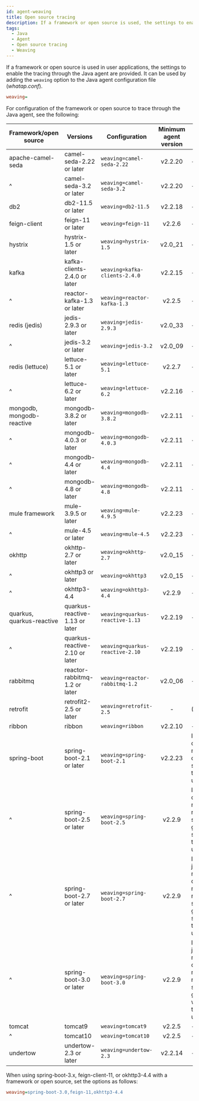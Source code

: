 ```yaml
---
id: agent-weaving
title: Open source tracing
description: If a framework or open source is used, the settings to enable the tracing through the Java agent are provided.
tags:
  - Java
  - Agent
  - Open source tracing
  - Weaving
---
```


If a framework or open source is used in user applications, the settings to enable the tracing through the Java agent are provided. It can be used by adding the `weaving` option to the Java agent configuration file (_whatap.conf_).

```ini title='${WHATAP_HOME}/whatap.conf'
weaving=  
```

For configuration of the framework or open source to trace through the Java agent, see the following:

<div class='weaving-table'>

| Framework/open source     | Versions                       | Configuration                   |                              Minimum agent version                              | Remarks                                                                                                                               |
| ------------------------- | ------------------------------ | ------------------------------- | :-----------------------------------------------------------------------------: | ------------------------------------------------------------------------------------------------------------------------------------- |
| apache-camel-seda         | camel-seda-2.22 or later       | `weaving=camel-seda-2.22`       |   <Link to="../release-notes/java/java-2_2_20" target="_blank">v2.2.20</Link>   | -                                                                                                                                     |
| ^                         | camel-seda-3.2 or later        | `weaving=camel-seda-3.2`        |   <Link to="../release-notes/java/java-2_2_20" target="_blank">v2.2.20</Link>   | -                                                                                                                                     |
| db2                       | db2-11.5 or later              | `weaving=db2-11.5`              |   <Link to="../release-notes/java/java-2_2_18" target="_blank">v2.2.18</Link>   | -                                                                                                                                     |
| feign-client              | feign-11 or later              | `weaving=feign-11`              |    <Link to="../release-notes/java/java-2_2_6" target="_blank">v2.2.6</Link>    | -                                                                                                                                     |
| hystrix                   | hystrix-1.5 or later           | `weaving=hystrix-1.5`           | <Link to="../release-notes/java/java-2_0#v20_21" target="_blank">v2.0_21</Link> | -                                                                                                                                     |
| kafka                     | kafka-clients-2.4.0 or later   | `weaving=kafka-clients-2.4.0`   |   <Link to="../release-notes/java/java-2_2_15" target="_blank">v2.2.15</Link>   | -                                                                                                                                     |
| ^                         | reactor-kafka-1.3 or later     | `weaving=reactor-kafka-1.3`     |    <Link to="../release-notes/java/java-2_2_5" target="_blank">v2.2.5</Link>    | -                                                                                                                                     |
| redis (jedis)             | jedis-2.9.3 or later           | `weaving=jedis-2.9.3`           | <Link to="../release-notes/java/java-2_0#v20_33" target="_blank">v2.0_33</Link> | -                                                                                                                                     |
| ^                         | jedis-3.2 or later             | `weaving=jedis-3.2`             | <Link to="../release-notes/java/java-2_0#v20_09" target="_blank">v2.0_09</Link> | -                                                                                                                                     |
| redis (lettuce)           | lettuce-5.1 or later           | `weaving=lettuce-5.1`           |    <Link to="../release-notes/java/java-2_2_7" target="_blank">v2.2.7</Link>    | -                                                                                                                                     |
| ^                         | lettuce-6.2 or later           | `weaving=lettuce-6.2`           |   <Link to="../release-notes/java/java-2_2_16" target="_blank">v2.2.16</Link>   | -                                                                                                                                     |
| mongodb, mongodb-reactive | mongodb-3.8.2 or later         | `weaving=mongodb-3.8.2`         |   <Link to="../release-notes/java/java-2_2_11" target="_blank">v2.2.11</Link>   | -                                                                                                                                     |
| ^                         | mongodb-4.0.3 or later         | `weaving=mongodb-4.0.3`         |   <Link to="../release-notes/java/java-2_2_11" target="_blank">v2.2.11</Link>   | -                                                                                                                                     |
| ^                         | mongodb-4.4 or later           | `weaving=mongodb-4.4`           |   <Link to="../release-notes/java/java-2_2_11" target="_blank">v2.2.11</Link>   | -                                                                                                                                     |
| ^                         | mongodb-4.8 or later           | `weaving=mongodb-4.8`           |   <Link to="../release-notes/java/java-2_2_11" target="_blank">v2.2.11</Link>   | -                                                                                                                                     |
| mule framework            | mule-3.9.5 or later            | `weaving=mule-4.9.5`            |   <Link to="../release-notes/java/java-2_2_23" target="_blank">v2.2.23</Link>   | -                                                                                                                                     |
| ^                         | mule-4.5 or later              | `weaving=mule-4.5`              |   <Link to="../release-notes/java/java-2_2_23" target="_blank">v2.2.23</Link>   | -                                                                                                                                     |
| okhttp                    | okhttp-2.7 or later            | `weaving=okhttp-2.7`            | <Link to="../release-notes/java/java-2_0#v20_15" target="_blank">v2.0_15</Link> | -                                                                                                                                     |
| ^                         | okhttp3 or later               | `weaving=okhttp3`               | <Link to="../release-notes/java/java-2_0#v20_15" target="_blank">v2.0_15</Link> | -                                                                                                                                     |
| ^                         | okhttp3-4.4                    | `weaving=okhttp3-4.4`           |    <Link to="../release-notes/java/java-2_2_9" target="_blank">v2.2.9</Link>    | -                                                                                                                                     |
| quarkus, quarkus-reactive | quarkus-reactive-1.13 or later | `weaving=quarkus-reactive-1.13` |   <Link to="../release-notes/java/java-2_2_19" target="_blank">v2.2.19</Link>   | -                                                                                                                                     |
| ^                         | quarkus-reactive-2.10 or later | `weaving=quarkus-reactive-2.10` |   <Link to="../release-notes/java/java-2_2_19" target="_blank">v2.2.19</Link>   | -                                                                                                                                     |
| rabbitmq                  | reactor-rabbitmq-1.2 or later  | `weaving=reactor-rabbitmq-1.2`  | <Link to="../release-notes/java/java-2_0#v20_06" target="_blank">v2.0_06</Link> | -                                                                                                                                     |
| retrofit                  | retrofit2-2.5 or later         | `weaving=retrofit-2.5`          |                                        -                                        | (To be released)                                                                                                                      |
| ribbon                    | ribbon                         | `weaving=ribbon`                |   <Link to="../release-notes/java/java-2_2_10" target="_blank">v2.2.10</Link>   | -                                                                                                                                     |
| spring-boot               | spring-boot-2.1 or later       | `weaving=spring-boot-2.1`       |   <Link to="../release-notes/java/java-2_2_23" target="_blank">v2.2.23</Link>   | Including kafka-clients, r2dbc-mysql, spring-cloud-gateway, spring-webflux, tomcat9, and undertow                                     |
| ^                         | spring-boot-2.5 or later       | `weaving=spring-boot-2.5`       |    <Link to="../release-notes/java/java-2_2_9" target="_blank">v2.2.9</Link>    | Including kafka-clients, r2dbc-mysql, redis(lettuce), spring-cloud-gateway, spring-webflux, tomcat9, and undertow                     |
| ^                         | spring-boot-2.7 or later       | `weaving=spring-boot-2.7`       |    <Link to="../release-notes/java/java-2_2_9" target="_blank">v2.2.9</Link>    | Including jasync-r2dbc-mysql, kafka-clients, r2dbc-mysql, redis(lettuce), spring-cloud-gateway, spring-webflux, tomcat9, and undertow |
| ^                         | spring-boot-3.0 or later       | `weaving=spring-boot-3.0`       |    <Link to="../release-notes/java/java-2_2_9" target="_blank">v2.2.9</Link>    | Including jasync-r2dbc-mysql, kafka-clients, r2dbc-mysql, redis(lettuce), spring-cloud-gateway,spring-webflux, tomcat10, and undertow |
| tomcat                    | tomcat9                        | `weaving=tomcat9`               |    <Link to="../release-notes/java/java-2_2_5" target="_blank">v2.2.5</Link>    | -                                                                                                                                     |
| ^                         | tomcat10                       | `weaving=tomcat10`              |    <Link to="../release-notes/java/java-2_2_5" target="_blank">v2.2.5</Link>    | -                                                                                                                                     |
| undertow                  | undertow-2.3 or later          | `weaving=undertow-2.3`          |   <Link to="../release-notes/java/java-2_2_14" target="_blank">v2.2.14</Link>   | -                                                                                                                                     |

</div>

When using spring-boot-3.x, feign-client-11, or okhttp3-4.4 with a framework or open source, set the options as follows:

```ini title='whatap.conf'
weaving=spring-boot-3.0,feign-11,okhttp3-4.4
```
